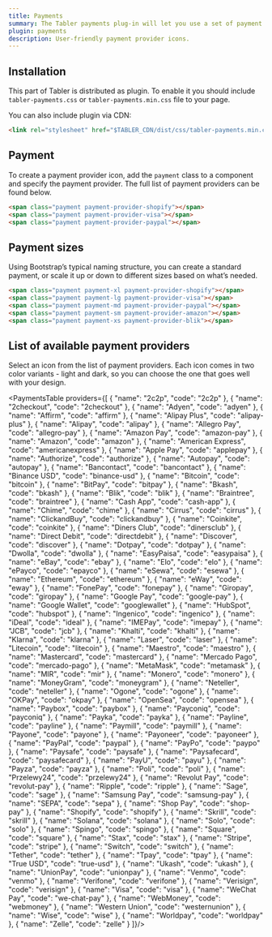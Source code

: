 ```yaml
---
title: Payments
summary: The Tabler payments plug-in will let you use a set of payment provider icons to facilitate the payment process and make it more-user friendly.
plugin: payments
description: User-friendly payment provider icons.
---
```


## Installation

This part of Tabler is distributed as plugin. To enable it you should include `tabler-payments.css` or `tabler-payments.min.css` file to your page.

You can also include plugin via CDN:

```html
<link rel="stylesheet" href="$TABLER_CDN/dist/css/tabler-payments.min.css">
```

## Payment

To create a payment provider icon, add the `payment` class to a component and specify the payment provider. The full list of payment providers can be found below.

```html example plugins="payments" separated centered
<span class="payment payment-provider-shopify"></span>
<span class="payment payment-provider-visa"></span>
<span class="payment payment-provider-paypal"></span>
```

## Payment sizes

Using Bootstrap’s typical naming structure, you can create a standard payment, or scale it up or down to different sizes based on what’s needed.

```html example plugins="payments" separated centered
<span class="payment payment-xl payment-provider-shopify"></span>
<span class="payment payment-lg payment-provider-visa"></span>
<span class="payment payment-md payment-provider-paypal"></span>
<span class="payment payment-sm payment-provider-amazon"></span>
<span class="payment payment-xs payment-provider-blik"></span>
```

## List of available payment providers

Select an icon from the list of payment providers. Each icon comes in two color variants - light and dark, so you can choose the one that goes well with your design.

<PaymentsTable providers={[
	{ "name": "2c2p", "code": "2c2p" },
  { "name": "2checkout", "code": "2checkout" },
  { "name": "Adyen", "code": "adyen" },
  { "name": "Affirm", "code": "affirm" },
  { "name": "Alipay Plus", "code": "alipay-plus" },
  { "name": "Alipay", "code": "alipay" },
  { "name": "Allegro Pay", "code": "allegro-pay" },
  { "name": "Amazon Pay", "code": "amazon-pay" },
  { "name": "Amazon", "code": "amazon" },
  { "name": "American Express", "code": "americanexpress" },
  { "name": "Apple Pay", "code": "applepay" },
  { "name": "Authorize", "code": "authorize" },
  { "name": "Autopay", "code": "autopay" },
  { "name": "Bancontact", "code": "bancontact" },
  { "name": "Binance USD", "code": "binance-usd" },
  { "name": "Bitcoin", "code": "bitcoin" },
  { "name": "BitPay", "code": "bitpay" },
  { "name": "Bkash", "code": "bkash" },
  { "name": "Blik", "code": "blik" },
  { "name": "Braintree", "code": "braintree" },
  { "name": "Cash App", "code": "cash-app" },
  { "name": "Chime", "code": "chime" },
  { "name": "Cirrus", "code": "cirrus" },
  { "name": "ClickandBuy", "code": "clickandbuy" },
  { "name": "Coinkite", "code": "coinkite" },
  { "name": "Diners Club", "code": "dinersclub" },
  { "name": "Direct Debit", "code": "directdebit" },
  { "name": "Discover", "code": "discover" },
  { "name": "Dotpay", "code": "dotpay" },
  { "name": "Dwolla", "code": "dwolla" },
  { "name": "EasyPaisa", "code": "easypaisa" },
  { "name": "eBay", "code": "ebay" },
  { "name": "Elo", "code": "elo" },
  { "name": "ePayco", "code": "epayco" },
  { "name": "eSewa", "code": "esewa" },
  { "name": "Ethereum", "code": "ethereum" },
  { "name": "eWay", "code": "eway" },
  { "name": "FonePay", "code": "fonepay" },
  { "name": "Giropay", "code": "giropay" },
  { "name": "Google Pay", "code": "google-pay" },
  { "name": "Google Wallet", "code": "googlewallet" },
  { "name": "HubSpot", "code": "hubspot" },
  { "name": "Ingenico", "code": "ingenico" },
  { "name": "iDeal", "code": "ideal" },
  { "name": "IMEPay", "code": "imepay" },
  { "name": "JCB", "code": "jcb" },
  { "name": "Khalti", "code": "khalti" },
  { "name": "Klarna", "code": "klarna" },
  { "name": "Laser", "code": "laser" },
  { "name": "Litecoin", "code": "litecoin" },
  { "name": "Maestro", "code": "maestro" },
  { "name": "Mastercard", "code": "mastercard" },
  { "name": "Mercado Pago", "code": "mercado-pago" },
  { "name": "MetaMask", "code": "metamask" },
  { "name": "MIR", "code": "mir" },
  { "name": "Monero", "code": "monero" },
  { "name": "MoneyGram", "code": "moneygram" },
  { "name": "Neteller", "code": "neteller" },
  { "name": "Ogone", "code": "ogone" },
  { "name": "OKPay", "code": "okpay" },
  { "name": "OpenSea", "code": "opensea" },
  { "name": "Paybox", "code": "paybox" },
  { "name": "Payconiq", "code": "payconiq" },
  { "name": "Payka", "code": "payka" },
  { "name": "Payline", "code": "payline" },
  { "name": "Paymill", "code": "paymill" },
  { "name": "Payone", "code": "payone" },
  { "name": "Payoneer", "code": "payoneer" },
  { "name": "PayPal", "code": "paypal" },
  { "name": "PayPo", "code": "paypo" },
  { "name": "Paysafe", "code": "paysafe" },
  { "name": "Paysafecard", "code": "paysafecard" },
  { "name": "PayU", "code": "payu" },
  { "name": "Payza", "code": "payza" },
  { "name": "Poli", "code": "poli" },
  { "name": "Przelewy24", "code": "przelewy24" },
  { "name": "Revolut Pay", "code": "revolut-pay" },
  { "name": "Ripple", "code": "ripple" },
  { "name": "Sage", "code": "sage" },
  { "name": "Samsung Pay", "code": "samsung-pay" },
  { "name": "SEPA", "code": "sepa" },
  { "name": "Shop Pay", "code": "shop-pay" },
  { "name": "Shopify", "code": "shopify" },
  { "name": "Skrill", "code": "skrill" },
  { "name": "Solana", "code": "solana" },
  { "name": "Solo", "code": "solo" },
  { "name": "Spingo", "code": "spingo" },
  { "name": "Square", "code": "square" },
  { "name": "Stax", "code": "stax" },
  { "name": "Stripe", "code": "stripe" },
  { "name": "Switch", "code": "switch" },
  { "name": "Tether", "code": "tether" },
  { "name": "Tpay", "code": "tpay" },
  { "name": "True USD", "code": "true-usd" },
  { "name": "Ukash", "code": "ukash" },
  { "name": "UnionPay", "code": "unionpay" },
  { "name": "Venmo", "code": "venmo" },
  { "name": "Verifone", "code": "verifone" },
  { "name": "Verisign", "code": "verisign" },
  { "name": "Visa", "code": "visa" },
  { "name": "WeChat Pay", "code": "we-chat-pay" },
  { "name": "WebMoney", "code": "webmoney" },
  { "name": "Western Union", "code": "westernunion" },
  { "name": "Wise", "code": "wise" },
  { "name": "Worldpay", "code": "worldpay" },
  { "name": "Zelle", "code": "zelle" }
]}/>
